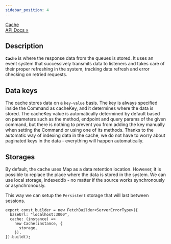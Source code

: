 ```yaml
---
sidebar_position: 4
---
```


<p class="pagination-nav__item pagination-nav__item--prev">
  <a class="pagination-nav__link" href="/api/Hyper-Fetch/Class/Cache">
    <div class="pagination-nav__sublabel">Cache</div>
    <div class="pagination-nav__label">API Docs »</div>
  </a>
</p>

## Description

**`Cache`** is where the response data from the queues is stored. It uses an event system that successively transmits
data to listeners and takes care of their proper refreshing in the system, tracking data refresh and error checking on
retried requests.

## Data keys

The cache stores data on a `key-value` basis. The key is always specified inside the Command as cacheKey, and it
determines where the data is stored. The cacheKey value is automatically determined by default based on parameters such
as the method, endpoint and query params of the given command, but there is nothing to prevent you from adding the key
manually when setting the Command or using one of its methods. Thanks to the automatic way of indexing data in the
cache, we do not have to worry about paginated keys in the data - everything will happen automatically.

## Storages

By default, the cache uses Map as a data retention location. However, it is possible to replace the place where the data
is stored in the system. We can use local storage, indexeddb - no matter if the source works synchronously or
asynchronously.

This way we can setup the `Persistent` storage that will last between sessions.

```tsx
export const builder = new FetchBuilder<ServerErrorType>({
  baseUrl: "localhost:3000",
  cache: (instance) =>
    new Cache(instance, {
      storage,
    }),
}).build();
```
